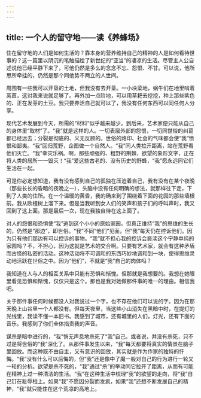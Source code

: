 ```yaml
---
---
---
```

title: 一个人的留守地——读《养蜂场》
---




住在留守地的人们是如何生活的？靠本身的营养维持自己的精神的人是如何看待世事的？这一篇里以阴沉的笔触描绘了新世纪的“亚当”的凄凉的生活。尽管主人公自述说他已经平静下来了，可他仍然是多么的念念不忘、怨恨、不甘。可以说，他所思所牵挂的，仍然是那个同他势不两立的人世间。

周围有一些我可以开垦的土地，但我没有去开垦。一小块菜地，蜗牛们在地里啃着莴苣，这对我来说就足够了。再外加一点阶地，可以用草耙去挖挖，种上那些紫色的、正在发芽的土豆。我只要养活自己就可以了，我没有任何东西可以同任何人分享。

现代艺术发展到今天，所需的“材料”似乎越来越少。到后来，艺术家便只能从自己的身体里“取材”了。“我”就是这样的人。一切表层外部的怨恨，一切同世俗的纠葛都已经远去；分裂是彻底的、义无反顾的。世俗的烙印、社会的气味都会使“我”愤恨和鄙夷。“我”回归荒野，企图做一个自然人。“我”同人类拉开距离，站在荒野看他们灭亡。“我”幸灾乐祸。啊，那些顽强的、粗野的荆棘，欲望的象形文字，正在将人类的居所一一毁灭！“我”爱这些古老的、没有历史的野蜂，“我”愿永远同它们生活在一起。

可是你必定想知道，我有没有感到自己的孤独在压迫着自己，我有没有在某个夜晚（那些长长的昏暗的夜晚之一），头脑中没有任何明确的想法，就那样往下走，下到了人类的住所。在一个温暖的黄昏，我的确来到了围绕着下面的花园的那些墙根前。我从欧楂树上溜下来。但是当我听到女人们的笑声和孩子们的呼叫声时，我又回到了这上面。那是最后一次，现在我独自待在这上面了。

对人的怨恨和恐惧使“我”逃到这个小小的原始家园。但真正维持“我”的思维的生长的，仍然是“那边”，即世俗。“我”不同“他们”见面，但“我”每天仍在控诉他们。因为只有他们那边有可以控诉的事物。“我”就不担心我的控诉会亵渎这个宁静单纯的家园吗？不，不担心，因为这就是艺术的交合啊。只要有艺术家，就会有这种矛盾而古怪的私密的活动。这种活动将不可调和的东西巧妙地调和到一块，使得思维灵动地活跃在世俗之中。因为“他们”，不就是“我”自己的肉体吗？

我知道在人与人的相互关系中只能有恐惧和惭愧。但那就是我想要的。我想在她眼里看见恐惧和惭愧，仅仅只是这个。那也是我对她做那件事的唯一的理由。相信我吧。

关于那件事任何时候都没人对我说过一个字，也不存在他们可以说的字。因为在那天晚上山谷里一个人都没有。但每天夜里，当这些小山消失在黑暗中时，在提灯的光线里，我读不懂一本旧书。我感到了城市，还有城里的人们，灯光，还有下面的音乐。我感到了你们全体指责我的声音。

谋杀是暗中进行的，“我”悄无声息地杀死了“我”自己。或者说，并没有杀死，只不过是将世俗的“我”深化了。从那件事发生以来，“我”每天都要将真实的情景在脑子里回放。而这种既不由自主，又有意识的回放，其实就是作为作家的独特的忏悔。“我”没有什么可以后悔的，但“我”还是像中了魔一般对自己的行为进行一轮又一轮的分析。欲望是杀不死的，“我”通过“杀”的举动同它拉开了距离，从而有可能在精神上过一种清洁的生活。“我”在这种生活中梳理“我”的欲望的走向，将“我”自己钉在耻辱柱上。如果“我”不愿因分裂而发疯，如果“我”还想不断发展自己的精神，“我”就只能住在这个荒凉的高地上。